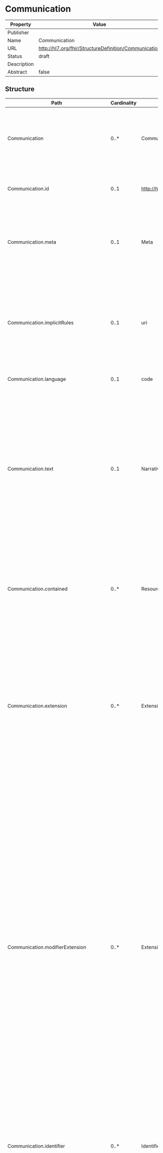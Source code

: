 
  # Communication

  
|Property|Value|
|---|---|
|Publisher||
|Name|Communication|
|URL|http://hl7.org/fhir/StructureDefinition/Communication|
|Status|draft|
|Description||
|Abstract|false|

   ## Structure

   | Path | Cardinality | Type | Description
  | ---- | ----------- | ---- | -------  
 | Communication | 0..* | Communication | An occurrence of information being transmitted; e.g. an alert that was sent to a responsible provider, a public health agency that was notified about a reportable condition. 
 | Communication.id | 0..1 | http://hl7.org/fhirpath/System.String | The logical id of the resource, as used in the URL for the resource. Once assigned, this value never changes. 
 | Communication.meta | 0..1 | Meta | The metadata about the resource. This is content that is maintained by the infrastructure. Changes to the content might not always be associated with version changes to the resource. 
 | Communication.implicitRules | 0..1 | uri | A reference to a set of rules that were followed when the resource was constructed, and which must be understood when processing the content. Often, this is a reference to an implementation guide that defines the special rules along with other profiles etc. 
 | Communication.language | 0..1 | code | The base language in which the resource is written. 
 | Communication.text | 0..1 | Narrative | A human-readable narrative that contains a summary of the resource and can be used to represent the content of the resource to a human. The narrative need not encode all the structured data, but is required to contain sufficient detail to make it "clinically safe" for a human to just read the narrative. Resource definitions may define what content should be represented in the narrative to ensure clinical safety. 
 | Communication.contained | 0..* | Resource | These resources do not have an independent existence apart from the resource that contains them - they cannot be identified independently, and nor can they have their own independent transaction scope. 
 | Communication.extension | 0..* | Extension | May be used to represent additional information that is not part of the basic definition of the resource. To make the use of extensions safe and manageable, there is a strict set of governance  applied to the definition and use of extensions. Though any implementer can define an extension, there is a set of requirements that SHALL be met as part of the definition of the extension. 
 | Communication.modifierExtension | 0..* | Extension | May be used to represent additional information that is not part of the basic definition of the resource and that modifies the understanding of the element that contains it and/or the understanding of the containing element's descendants. Usually modifier elements provide negation or qualification. To make the use of extensions safe and manageable, there is a strict set of governance applied to the definition and use of extensions. Though any implementer is allowed to define an extension, there is a set of requirements that SHALL be met as part of the definition of the extension. Applications processing a resource are required to check for modifier extensions.Modifier extensions SHALL NOT change the meaning of any elements on Resource or DomainResource (including cannot change the meaning of modifierExtension itself). 
 | Communication.identifier | 0..* | Identifier | Business identifiers assigned to this communication by the performer or other systems which remain constant as the resource is updated and propagates from server to server. 
 | Communication.instantiatesCanonical | 0..* | canonical | The URL pointing to a FHIR-defined protocol, guideline, orderset or other definition that is adhered to in whole or in part by this Communication. 
 | Communication.instantiatesUri | 0..* | uri | The URL pointing to an externally maintained protocol, guideline, orderset or other definition that is adhered to in whole or in part by this Communication. 
 | Communication.basedOn | 0..* | Reference | An order, proposal or plan fulfilled in whole or in part by this Communication. 
 | Communication.partOf | 0..* | Reference | Part of this action. 
 | Communication.inResponseTo | 0..* | Reference | Prior communication that this communication is in response to. 
 | Communication.status | 1..1 | code | The status of the transmission. 
 | Communication.statusReason | 0..1 | CodeableConcept | Captures the reason for the current state of the Communication. 
 | Communication.category | 0..* | CodeableConcept | The type of message conveyed such as alert, notification, reminder, instruction, etc. 
 | Communication.priority | 0..1 | code | Characterizes how quickly the planned or in progress communication must be addressed. Includes concepts such as stat, urgent, routine. 
 | Communication.medium | 0..* | CodeableConcept | A channel that was used for this communication (e.g. email, fax). 
 | Communication.subject | 0..1 | Reference | The patient or group that was the focus of this communication. 
 | Communication.topic | 0..1 | CodeableConcept | Description of the purpose/content, similar to a subject line in an email. 
 | Communication.about | 0..* | Reference | Other resources that pertain to this communication and to which this communication should be associated. 
 | Communication.encounter | 0..1 | Reference | The Encounter during which this Communication was created or to which the creation of this record is tightly associated. 
 | Communication.sent | 0..1 | dateTime | The time when this communication was sent. 
 | Communication.received | 0..1 | dateTime | The time when this communication arrived at the destination. 
 | Communication.recipient | 0..* | Reference | The entity (e.g. person, organization, clinical information system, care team or device) which was the target of the communication. If receipts need to be tracked by an individual, a separate resource instance will need to be created for each recipient.  Multiple recipient communications are intended where either receipts are not tracked (e.g. a mass mail-out) or a receipt is captured in aggregate (all emails confirmed received by a particular time). 
 | Communication.sender | 0..1 | Reference | The entity (e.g. person, organization, clinical information system, or device) which was the source of the communication. 
 | Communication.reasonCode | 0..* | CodeableConcept | The reason or justification for the communication. 
 | Communication.reasonReference | 0..* | Reference | Indicates another resource whose existence justifies this communication. 
 | Communication.payload | 0..* | BackboneElement | Text, attachment(s), or resource(s) that was communicated to the recipient. 
 | Communication.payload.id | 0..1 | http://hl7.org/fhirpath/System.String | Unique id for the element within a resource (for internal references). This may be any string value that does not contain spaces. 
 | Communication.payload.extension | 0..* | Extension | May be used to represent additional information that is not part of the basic definition of the element. To make the use of extensions safe and manageable, there is a strict set of governance  applied to the definition and use of extensions. Though any implementer can define an extension, there is a set of requirements that SHALL be met as part of the definition of the extension. 
 | Communication.payload.modifierExtension | 0..* | Extension | May be used to represent additional information that is not part of the basic definition of the element and that modifies the understanding of the element in which it is contained and/or the understanding of the containing element's descendants. Usually modifier elements provide negation or qualification. To make the use of extensions safe and manageable, there is a strict set of governance applied to the definition and use of extensions. Though any implementer can define an extension, there is a set of requirements that SHALL be met as part of the definition of the extension. Applications processing a resource are required to check for modifier extensions.Modifier extensions SHALL NOT change the meaning of any elements on Resource or DomainResource (including cannot change the meaning of modifierExtension itself). 
 | Communication.payload.content[x] | 1..1 | string | A communicated content (or for multi-part communications, one portion of the communication). 
 | Communication.note | 0..* | Annotation | Additional notes or commentary about the communication by the sender, receiver or other interested parties. 

 ## Search Parameters

   | Name | Type | Description  | Expression 
    | ---- | ---- | ------- | ------  
 | _text | string | Search on the narrative of the resource |   
 | _content | string | Search on the entire content of the resource |   
 | _id | token | Logical id of this artifact | Resource.id  
 | _lastUpdated | date | When the resource version last changed | Resource.meta.lastUpdated  
 | _profile | uri | Profiles this resource claims to conform to | Resource.meta.profile  
 | _query | token | A custom search profile that describes a specific defined query operation |   
 | _security | token | Security Labels applied to this resource | Resource.meta.security  
 | _source | uri | Identifies where the resource comes from | Resource.meta.source  
 | _tag | token | Tags applied to this resource | Resource.meta.tag  
 | based-on | reference | Request fulfilled by this communication | Communication.basedOn  
 | category | token | Message category | Communication.category  
 | encounter | reference | Encounter created as part of | Communication.encounter  
 | identifier | token | Unique identifier | Communication.identifier  
 | instantiates-canonical | reference | Instantiates FHIR protocol or definition | Communication.instantiatesCanonical  
 | instantiates-uri | uri | Instantiates external protocol or definition | Communication.instantiatesUri  
 | medium | token | A channel of communication | Communication.medium  
 | part-of | reference | Part of this action | Communication.partOf  
 | patient | reference | Focus of message | Communication.subject.where(resolve() is Patient)  
 | received | date | When received | Communication.received  
 | recipient | reference | Message recipient | Communication.recipient  
 | sender | reference | Message sender | Communication.sender  
 | sent | date | When sent | Communication.sent  
 | status | token | preparation / in-progress / not-done / on-hold / stopped / completed / entered-in-error / unknown | Communication.status  
 | subject | reference | Focus of message | Communication.subject  
 | _iguhealth-version-seq | number | The version sequence of the resource | Resource.meta.extension.where(url='https://iguhealth.app/version-sequence').value  
 | _iguhealth-author | reference | The author of the resource | Resource.meta.extension.where(url='https://iguhealth.app/author').value  


